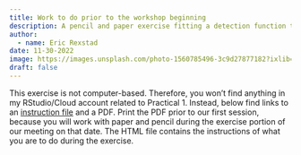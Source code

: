 ```yaml
---
title: Work to do prior to the workshop beginning
description: A pencil and paper exercise fitting a detection function to a histogram of perpendicular detection distances.
author: 
  - name: Eric Rexstad
date: 11-30-2022
image: https://images.unsplash.com/photo-1560785496-3c9d27877182?ixlib=rb-4.0.3&ixid=MnwxMjA3fDB8MHxzZWFyY2h8Mnx8aG9tZXdvcmt8ZW58MHx8MHx8&auto=format&fit=crop&w=400&q=60
draft: false
---
```


This exercise is not computer-based. Therefore, you won’t find anything in my RStudio/Cloud account related to Practical 1. Instead, below find links to an [instruction file](/Pr1/Pr1-instructions.qmd) and a PDF. Print the PDF prior to our first session, because you will work with paper and pencil during the exercise portion of our meeting on that date. The HTML file contains the instructions of what you are to do during the exercise.